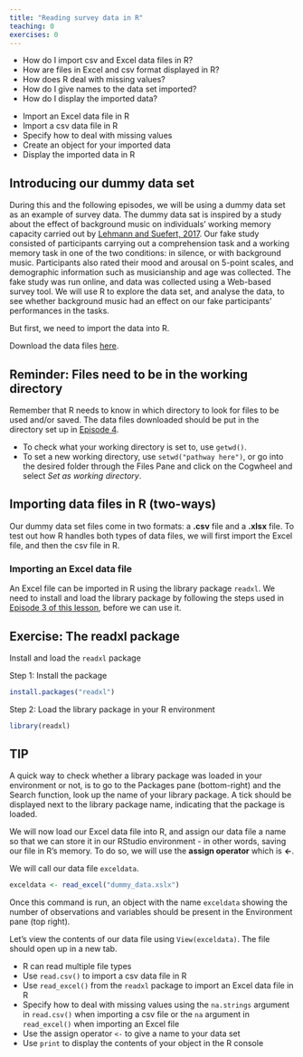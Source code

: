 ```yaml
---
title: "Reading survey data in R"
teaching: 0
exercises: 0
---
```


:::::::::::::::::::::::::::::::::::::: questions 

- How do I import csv and Excel data files in R?
- How are files in Excel and csv format displayed in R?
- How does R deal with missing values?
- How do I give names to the data set imported?
- How do I display the imported data?

::::::::::::::::::::::::::::::::::::::::::::::::

::::::::::::::::::::::::::::::::::::: objectives

- Import an Excel data file in R
- Import a csv data file in R
- Specify how to deal with missing values
- Create an object for your imported data
- Display the imported data in R

::::::::::::::::::::::::::::::::::::::::::::::::

## Introducing our dummy data set 
During this and the following episodes, we will be using a dummy data set as an example of survey data. The dummy data sat is inspired by a study about the effect of background music on individuals’ working memory capacity carried out by [Lehmann and Suefert, 2017](https://www.frontiersin.org/journals/psychology/articles/10.3389/fpsyg.2017.01902/full). Our fake study consisted of  participants carrying out a comprehension task and a working memory task in one of the two conditions: in silence, or with background music. Participants also rated their mood and arousal on 5-point scales, and demographic information such as musicianship and age was collected. The fake study was run online, and data was collected using a Web-based survey tool. We will use R to explore the data set, and analyse the data, to see whether background music had an effect on our fake participants’ performances in the tasks.

But first, we need to import the data into R. 

Download the data files [here](https://drive.google.com/drive/folders/18bMh1zofsAdbwdsm7NwzsELXPBwYoUn9?usp=share_link). 

:::::::::::: callout
## Reminder: Files need to be in the working directory

Remember that R needs to know in which directory to look for files to be used and/or saved. The data files downloaded should be put in the directory set up in [Episode 4](https://acceleratingdigitalskills.github.io/intro-to-R-for-MRs/creating-directory-structure.html). 

- To check what your working directory is set to, use `getwd()`.  
- To set a new working directory, use `setwd("pathway here")`, or go into the desired folder through the Files Pane and click on the Cogwheel and select *Set as working directory*.  

:::::::::::::::::

## Importing data files in R (two-ways)
Our dummy data set files come in two formats: a **.csv** file and a **.xlsx** file. To test out how R handles both types of data files, we will first import the Excel file, and then the csv file in R. 

### Importing an Excel data file

An Excel file can be imported in R using the library package `readxl`. We need to install and load the library package by following the steps used in [Episode 3 of this lesson](https://acceleratingdigitalskills.github.io/intro-to-R-for-MRs/getting-started-with-R.html), before we can use it. 

::::::::::::::: challenge
## Exercise: The readxl package

Install and load the `readxl` package

::::::::: solution 

Step 1: Install the package

``` r
install.packages("readxl")
```

Step 2: Load the library package in your R environment

```r
library(readxl)
```

:::::::::::::
::::::::::::::::::::::::::

:::::::::::::: callout
## TIP
A quick way to check whether a library package was loaded in your environment or not, is to go to the Packages pane (bottom-right) and the Search function, look up the name of your library package. A tick should be displayed next to the library package name, indicating that the package is loaded.

:::::::::::::::::

We will now load our Excel data file into R, and assign our data file a name so that we can store it in our RStudio environment - in other words, saving our file in R's memory. To do so, we will use the **assign operator** which is **<-**. 

We will call our data file `exceldata`.

```r
exceldata <- read_excel("dummy_data.xslx")
```
Once this command is run, an object with the name `exceldata` showing the number of observations and variables should be present in the Environment pane (top right). 

Let's view the contents of our data file using `View(exceldata)`. The file should open up in a new tab. 



:::::::::::: keypoints

- R can read multiple file types
- Use `read.csv()` to import a csv data file in R
- Use `read_excel()` from the `readxl` package to import an Excel data file in R
- Specify how to deal with missing values using the `na.strings` argument in `read.csv()` when importing a csv file or the `na` argument in `read_excel()` when importing an Excel file
- Use the assign operator `<-` to give a name to your data set
- Use `print` to display the contents of your object in the R console

:::::::::::::::::::::
